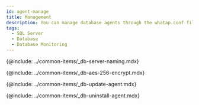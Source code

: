 ```yaml
---
id: agent-manage
title: Management
description: You can manage database agents through the whatap.conf file.
tags:
  - SQL Server
  - Database
  - Database Monitoring
---
```


<!-- Postgresql, Oracle 지원 프로세스 모니터링 -->

<!-- {@include: ../common-items/_db-agent-xos-process-monitoring.mdx}-->

<!-- 서버 이름을 임의로 부여해 관리하기 -->

{@include: ../common-items/_db-server-naming.mdx}  

<!-- AES 256 암호화 적용 -->

{@include: ../common-items/_db-aes-256-encrypt.mdx}

<!-- 에이전트 업데이트-->

{@include: ../common-items/_db-update-agent.mdx}  

<!-- 에이전트 삭제 -->

{@include: ../common-items/_db-uninstall-agent.mdx}  
